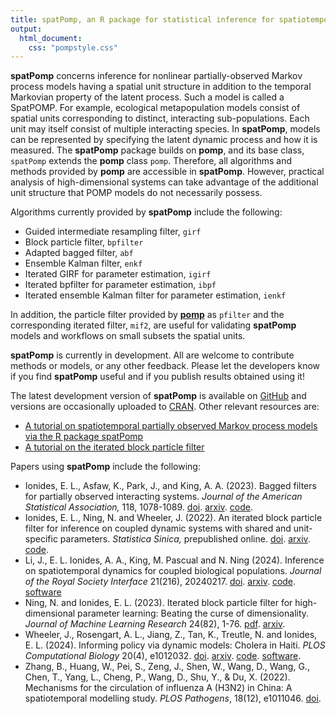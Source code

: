 ```yaml
---
title: spatPomp, an R package for statistical inference for spatiotemporal partially observed Markov processes
output:
  html_document:
    css: "pompstyle.css"
---
```


<span class="firstcharacter">**spatPomp**</span> concerns inference for nonlinear partially-observed Markov process models having a spatial unit structure in addition to the temporal Markovian property of the latent process.
Such a model is called a SpatPOMP.
For example, ecological metapopulation models consist of spatial units corresponding to distinct, interacting sub-populations.
Each unit may itself consist of multiple interacting species.
In **spatPomp**, models can be represented by specifying the latent dynamic process and how it is measured.
The **spatPomp** package builds on **pomp**, and its base class, `spatPomp` extends the **pomp** class `pomp`.
Therefore, all algorithms and methods provided by **pomp** are accessible in **spatPomp**.
However, practical analysis of high-dimensional systems can take advantage of the additional unit structure that POMP models do not necessarily possess.

Algorithms currently provided by  **spatPomp** include the following:

- Guided intermediate resampling filter, `girf`
- Block particle filter, `bpfilter`
- Adapted bagged filter, `abf`
- Ensemble Kalman filter, `enkf`
- Iterated GIRF for parameter estimation, `igirf`
- Iterated bpfilter for parameter estimation, `ibpf`
- Iterated ensemble Kalman filter for parameter estimation, `ienkf`

In addition, the particle filter provided by [**pomp**](https://kingaa.github.io/pomp/) as `pfilter` and the corresponding iterated filter, `mif2`, are useful for validating **spatPomp** models and workflows on small subsets the spatial units.

**spatPomp** is currently in development. All are welcome to contribute methods or models, or any other feedback.   Please let the developers know if you find **spatPomp** useful and if you publish results obtained using it!

The latest development version of **spatPomp** is available on [GitHub](https://github.com/kidusasfaw/spatPomp) and versions are occasionally uploaded to [CRAN](https://cran.rstudio.com/web/packages/spatPomp). Other relevant resources are:

- [A tutorial on spatiotemporal partially observed Markov process models via the R package spatPomp](vignettes/spatPomp.pdf)
- [A tutorial on the iterated block particle filter](vignettes/ibpf.pdf)

Papers using **spatPomp** include the following:

- Ionides, E. L., Asfaw, K., Park, J.,  and King, A. A. (2023). 
  Bagged filters for partially observed interacting systems.
  _Journal of the American Statistical Association,_ 118, 1078-1089.
  [doi](https://doi.org/10.1080/01621459.2021.1974867).
  [arxiv](https://arxiv.org/abs/2002.05211).
  [code](https://github.com/ionides/bagged_filters).
- Ionides, E. L.,  Ning, N. and Wheeler, J. (2022).
  An iterated block particle filter for inference on coupled dynamic systems with shared and unit-specific parameters.
  _Statistica Sinica,_
  prepublished online.
  [doi](https://doi.org/10.5705/ss.202022.0188).
  [arxiv](https://arxiv.org/abs/2206.03837).
  [code](https://github.com/ionides/ibpf_article).
- Li, J., E. L. Ionides, A. A., King, M. Pascual and N. Ning (2024). Inference on spatiotemporal dynamics for coupled biological populations. _Journal of the Royal Society Interface_ 21(216), 20240217.
  [doi](https://doi.org/10.1098/rsif.2024.0217).
  [arxiv](https://arxiv.org/abs/2311.06702).
  [code](https://github.com/jifanli/metapop_article).
  [software](https://github.com/jifanli/metapoppkg)
- Ning, N. and Ionides, E. L. (2023). Iterated block particle filter for high-dimensional parameter learning: Beating the curse of dimensionality. _Journal of Machine Learning Research_ 24(82), 1-76.
[pdf](https://jmlr.org/papers/v24/21-1253.pdf). 
[arxiv](https://arxiv.org/abs/2110.10745v3"><i>arxiv</i></a>).
- Wheeler, J., Rosengart, A. L., Jiang, Z., Tan, K., Treutle, N. and Ionides, E. L. (2024).
  Informing policy via dynamic models: Cholera in Haiti.
  _PLOS Computational Biology_ 20(4), e1012032.
  [doi](https://doi.org/10.1371/journal.pcbi.1012032).
  [arxiv](https://doi.org/10.48550/arXiv.2301.08979).
  [code](https://github.com/jeswheel/haiti_article).
  [software](https://github.com/jeswheel/haitipkg).
- Zhang, B., Huang, W., Pei, S., Zeng, J., Shen, W., Wang, D., Wang, G., Chen, T., Yang, L., Cheng, P., Wang, D., Shu, Y., & Du, X. (2022). Mechanisms for the circulation of influenza A (H3N2) in China: A spatiotemporal modelling study. _PLOS Pathogens_, 18(12), e1011046.
[doi](https://doi.org/10.1371/journal.ppat.1011046).

